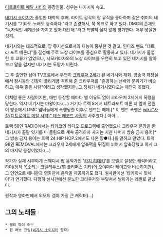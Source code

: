 [[디트로이트 메탈 시티]]의 등장인물. 성우는 나가시마 슈고.

[[네기시 소이치]]가 졸업한 대학의 후배. 라이트 감각의 팝 뮤직을 좋아하며 같은 취미의 네기시를 "기타도 노래도 능숙하다."라고 존경해서, 쭉 목표로 하고 있다. DMC의 존재도 "독자적인 세계관을 가지고 있어 대단해."라고 특별히 싫지 않게 평가한다. 매우 성실한 성격.

네기시와는 대조적으로, 팝 뮤지션으로서의 재능이 풍부한 것 같고, 인디즈 밴드 "테트라 포트 메론티"를 결성해 주로 노상 라이브를 중심으로 활동하고 있다. 네기시가 졸업한 후 교류가 없었으나, 시모키타자와의 노상 라이브를 우연히 보고 있던 네기시를 알아보고 말을 걸지만 네기시는 도망가 버린다. 

그 후 출연한 심야 TV프로에서 우연히 [[크라우저 2세]]가 된 네기시와 재회. 방송국 화장실에서 잠시동안 긴장이 풀리게끔 격려해 준 크라우저를 "존경하는 선배와 분위기가 비슷하고, 매우 좋은 사람"이라고 생각했지만, 그 정체가 네기시였다고는 깨닫지 못했다.

이처럼 좋은 사람이지만, 매번 등장할 때마다 별 이유도 없이 크라우저 2세에게 폭행을 당한다. 역시 네기시는 마왕이다.(...) 거기다 트랙 8에서 테트라포트 메론 티 멤버 전원이 방송에서 DMC 멤버들에게 폭행당한 이후로 밴드는 해체.[* 이 밴드 폭행은 [[wiki:"사장(디트로이트 메탈 시티)" 데스 레코드 사장]]의 사주였다.] 아아...

트랙 50인 RADIO에서는 타카코의 라디오 프로그램에 출연했으나 크라우저 분장을 한 네기시가 끝말 잇기를 마 돌림으로 계속 공격하자 사지는 지친 나머지 방송 금지 용어[* 그 방송 금지 용어는 트랙 24:HIP HOP.2에서도 나온 망●다.]를 말하고 말았다.
트랙 98인 REMOVAL에서는 크라우저 2세에게 압축팩을 뒤집어 씌여서 압축당했고 이게 그의 마지막 등장이었다.(...)

작가가 실제 시부야계 스웨디시 팝 음악가인 '[[카지 히데키]]'를 모델로 설정한 캐릭터라고 하며(정작 목소리는 코넬리우스(前 플리퍼스 기타)의 오야마다 케이고와 비슷하지만), 그 인연으로 애니판과 영화판에 음악을 제공하기도 했다. 실사판에선 '타카하시 잇세이'가 연기했다. 다행히 실사판에선 분노한 크라우저와 부딫쳐서 날아가는 레벨로 끝났다.

원작과 영화판에서 외모의 갭이 가장 큰 캐릭터(...)

== 그의 노래들 ==
 * 샐리 마이 러브
 * 휩 러브 크림([[네기시 소이치]]와 합작)
